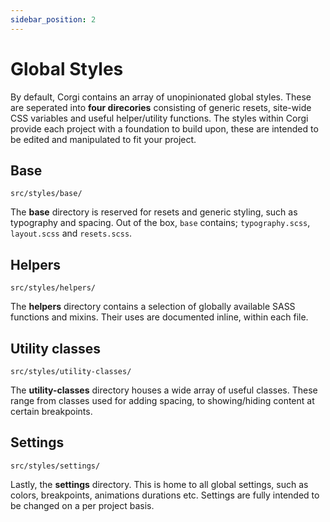 ```yaml
---
sidebar_position: 2
---
```


# Global Styles
	
By default, Corgi contains an array of unopinionated global styles. These are seperated into **four direcories** consisting of generic resets, site-wide CSS variables and useful helper/utility functions. The styles within Corgi provide each project with a foundation to build upon, these are intended to be edited and manipulated to fit your project.

## Base

`src/styles/base/`

The **base** directory is reserved for resets and generic styling, such as typography and spacing. Out of the box, `base` contains; `typography.scss`, `layout.scss` and `resets.scss`.

## Helpers

`src/styles/helpers/`

The **helpers** directory contains a selection of globally available SASS functions and mixins. Their uses are documented inline, within each file.

## Utility classes

`src/styles/utility-classes/`

The **utility-classes** directory houses a wide array of useful classes. These range from classes used for adding spacing, to showing/hiding content at certain breakpoints.

## Settings

`src/styles/settings/`

Lastly, the **settings** directory. This is home to all global settings, such as colors, breakpoints, animations durations etc. Settings are fully intended to be changed on a per project basis.
